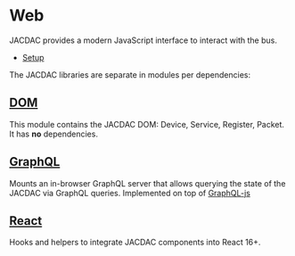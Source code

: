 # Web

JACDAC provides a modern JavaScript interface to interact with the bus.

* [Setup](/clients/web/setup)

The JACDAC libraries are separate in modules per dependencies:

## [DOM](/clients/web/dom)

This module contains the JACDAC DOM: Device, Service, Register, Packet. It has **no** dependencies.

## [GraphQL](/clients/web/graphql)

Mounts an in-browser GraphQL server that allows querying the state of the JACDAC via GraphQL queries. Implemented on top of [GraphQL-js](https://github.com/graphql/graphql-js)

## [React](/clients/web/react)

Hooks and helpers to integrate JACDAC components into React 16+.
